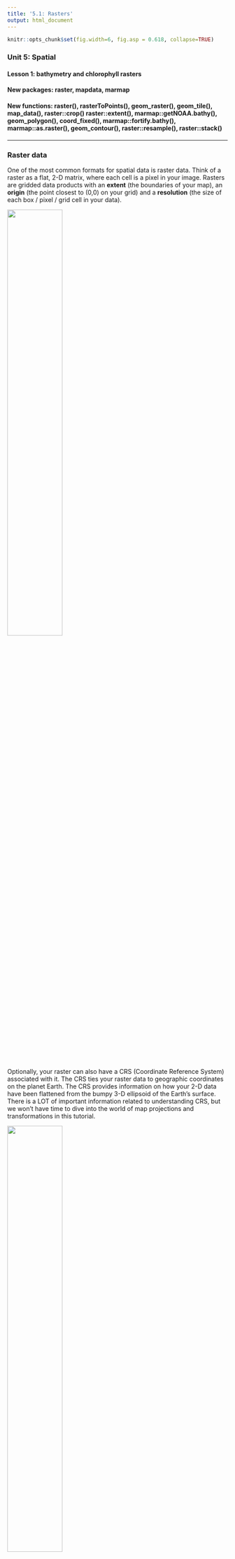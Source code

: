 ```yaml
---
title: '5.1: Rasters'
output: html_document
---
```



```r
knitr::opts_chunk$set(fig.width=6, fig.asp = 0.618, collapse=TRUE) 
```

### Unit 5: Spatial
#### Lesson 1: bathymetry and chlorophyll rasters
#### New packages: raster, mapdata, marmap
#### New functions: raster(), rasterToPoints(), geom_raster(), geom_tile(), map_data(), raster::crop() raster::extent(), marmap::getNOAA.bathy(), geom_polygon(), coord_fixed(), marmap::fortify.bathy(), marmap::as.raster(), geom_contour(), raster::resample(), raster::stack()

***

### Raster data

One of the most common formats for spatial data is raster data. Think of a raster as a flat, 2-D matrix, where each cell is a pixel in your image.  Rasters are gridded data products with an **extent** (the boundaries of your map), an **origin** (the point closest to (0,0) on your grid) and a **resolution** (the size of each box / pixel / grid cell in your data). 

![](doc/raster_pixels.png){width=50%}

Optionally, your raster can also have a CRS (Coordinate Reference System) associated with it. The CRS ties your raster data to geographic coordinates on the planet Earth. The CRS provides information on how your 2-D data have been flattened from the bumpy 3-D ellipsoid of the Earth's surface. There is a LOT of important information related to understanding CRS, but we won't have time to dive into the world of map projections and transformations in this tutorial.

![](doc/crs.jpg){width=50%}

Scientists often have multiple variables attached to each spatial pixel. For example, you could grab satellite chlorophyll data for every day of the month. That means you have 30 rasters, all with the same extent, origin, resolution and CRS. The easiest way to work with multiple raster variables is to stack them on top of each other so the coordinates line up. This is called a raster stack or a raster brick:

![](doc/raster_stack.png){width=50%}

Once the rasters are stacked, it's easy to do raster math. For example, you could generate a monthly mean chlorophyll map by taking the mean across all 30 days at each pixel. You can also easily grab all of the variables you need at a specific (x,y). For example, you can plot the time series of chlorophyll over the span of the month at a given point.

### Satellite remote sensing data

Since the latter half of the 20th century, satellite remote sensing has become a major data collection pathway in the Earth sciences. Ironically, some of the best and most prolific data available about our planet is collected from space. As a data user, you can access satellite data products at different stages of processing:

**Data product levels**

- **L0: raw data, no geolocation**
- **L1: remote sensing reflectance** - the light in a given frequency band geolocated to the Earth's surface, after accounting for sensor corrections. 
- **L2: geophysical products** - calculate water leaving-radiances after atmospheric corrections have been applied. Using documented algorithms, these are scientific variables of interest (i.e. chl, sst, cdom, etc.) that have been estimated from the remote sensing reflectance data collected by the satellite. Gridded data are provided at the resolution observed by the satellite
- **L3: binned/mapped derived products** - this is L2 data that has been binned and mapped to create a gridded product with uniform resolution.

Researchers will access different levels of prodcuts depending on their research interests. Researchers use L0 or L1 products when they are trying to derive new data products, improve existing data products, update atmospheric corrections or develop methods to calibrate derived products across different satellite missions and instruments. Spatial resolutions viewed from satellite are quite irregular, primarily depending on the angle of the satellite from your location of interest at the time of observation. Researchers who are working on fine spatial scales often work with L2 products so they know the exact resolution and positioning of the pixels they are interested in. L3 products are convenient for researchers working at middle- and large- scales that don't need extremely fine scale spatial information. 

The images below demonstrate how satellites collect data based on a fixed arclength, or the angle over which data is aggregated at the satellite. Because the arclength is constant, the data collected directly below the satellite (a.k.a. "nadir") has higher spatial resolution than the data collected off-nadir, or not directly below the satellite.

![](doc/satellite_res_off_nadir.png){width=25%}
![](doc/satellite_res_off_nadir_2.png){width=50%}

### Collecting, plotting and manipulating raster data

In this lesson we will download data from the NASA Ocean Biology Processing Group (OBPG). The OBPG creates popular data products like chlorophyll a and sea surface temperature. Here is a description of product levels 
<https://oceancolor.gsfc.nasa.gov/resources/docs/product-levels/>
and derived product algorithms available:
<https://oceancolor.gsfc.nasa.gov/resources/atbd/>

Most satellite data (including all the data from NASA) is **free** and **publicly available**. To access the data from the OBPG, you need to create a NASA Earth Data Login profile. You may have already done this in the climate unit: 
<https://urs.earthdata.nasa.gov/>

We can go to the Ocean Data Access Portal:
<https://oceandata.sci.gsfc.nasa.gov/>

and click on the Direct Data Access Portal. We can collect data from the MODIS Aqua mission, which has been running from 2002-present. Note that the MODIS Aqua mission has a projected end date in August 2026. (If you want to go a bit farther back in time, you can get some of the same products from the SeaWiFS mission which ran from 1997-2010). We'll grab MODIS Aqua L3 Mapped data that provides a monthly climatology of chlorophyll a. So from the Ocean Data Access Portal, click through the directories: 

`Level-3 Mapped > Aqua-MODIS > 2002 > 01 Jul 2002 (182)`

There you'll see a list of files with names such as 
AQUA_MODIS.20020701_20230731.L3m.MC.CHL.chlor_a.9km.nc

Let's dismantle the file naming convention here: 

-  `AQUA_MODIS`: Satellite sensor (A for the Modis Aqua mission)
-  `20020701`: start date in the format YYYYMMDD, so July 1, 2002 (Julian date 182)
-  `20230731`: end date in the format YYYYMMDD, so July 31, 2023
-  `.L3m`: Level 3 mapped 
-  `MC`: Monthly Climatology
-  `CHL`: Chlorophyll suite of products
-  `chlor_a`: The specific chlorophyll product (distinct from chlor_ocx which is a legacy algorithm)
-  `9km`: resolution; the length of the side of one grid cell
-  `.nc`: netCDF file type

For this lesson, let's download and play with this file `AQUA_MODIS.20020701_20230731.L3m.MC.CHL.chlor_a.9km.nc`, which is the monthly climatology of chloropphyll a for July 1 through July 31 (Julian dates 182-212) averaged across the years 2002 - 2023. This provides chlorophyll a data in $mg/m^3$. This data, and many other products in government DAACs (Distributed Active Archive Centers), comes in a NetCDF file. NetCDF files contain scientific array-type data and associated metadata.

```r
library(tidyverse)
library(raster)
library(mapdata)  # map_data worldHires coastline
library(marmap)   # getNOAA.bathy()
# library(ncdf4)  # also good for reading netCDF files
```

We can use R's `raster` package to read in the NetCDF file and take a look at the metadata. Let's change the name of the chlorophyll layer because the original name is soooo long and too hard to type. Then we can convert the raster to a data frame because we are already so comfortable working with data frames.

```r
# Modis Aqua monthly climatology of chlor_a for July (Julian dates 182-212) averaged over 2002 - 2017
# https://oceandata.sci.gsfc.nasa.gov/
# Direct Data Access: Level-3 Mapped -> Aqua-MODIS > 2002 > 182 
# chl_raster = raster('data/A20021822017212.L3m_MC_CHL_chlor_a_9km.nc') # old filenaming convention
####### chl_raster = raster('data/AQUA_MODIS.20020701_20220731.L3m.MC.CHL.chlor_a.9km.nc')
chl_raster = raster('data/AQUA_MODIS.20020701_20230731.L3m.MC.CHL.chlor_a.9km.nc')
# chl_a in mg/m^3 # raster reads in the largest array by default

# Examine data
class(chl_raster)
chl_raster  # See raster attributes

# rename raster layer
names(chl_raster) = "chl_a" # Easier to type!

# convert to data frame
chl_pts = raster::rasterToPoints(chl_raster, spatial = TRUE) # convert to SpatialPointsDataFrame
# class(chl_pts)
# head(chl_pts)
chl_df  = data.frame(chl_pts) # explicitly converts spatial data (lat & lon) into columns 
head(chl_df)

# See range of data to set good limits for color palette
hist(chl_df$chl_a)
max(chl_df$chl_a)
hist(log10(chl_df$chl_a))
cols = rainbow(7, rev=TRUE)[-1] # reverse rainbow color hex codes, drops the first color (purple); 

# Plot global chl
# geom_raster() plots faster, geom_tile() is slightly more precise
global_chl_map = ggplot() +
  geom_raster(data = chl_df , aes(x = x, y = y, fill = log10(chl_a))) + # chl_a typically viewed on log scale
  scale_fill_gradientn(colors = cols, limits=c(-1.5, 0.75), oob=scales::squish, name="log_10(chl_a)") + # out-of-bounds parameter oob holds the color constant for values outside the limits range
  ggtitle("Global chl_a July climatology") +
  theme_classic()

global_chl_map # Print to screen - DONT DO THIS ON SLOW COMPUTERS !!!!
ggsave(global_chl_map, filename='figures/global_chl_July.pdf', device="pdf", height=5, width=9)
```

That's awesome right? Look how much more chlorophyll there is up in those cold nutrient rich subpolar waters! And you can see the nice upwelling zones along the coasts and at the equator! Gorgeous. You might notice we have pretty good data all the way up to the north pole, but high latitude data in the southern hemisphere cuts off around 50 degrees. This is because we are plotting July data, and July is the heart of winter at the South pole, so the cloud cover is too persistent during this season to get good satellite ocean color data.

Let's zoom into an area of interest. A lot of my work is in the Gulf of Maine, and there's interesting bathymetry there, too. We can crop a region and re-plot the chlorophyll to see more detail.

```r
# set GOM map limits
lon_bounds = c(-72, -62)
lat_bounds = c(39, 47)

## crop GOM
chl_GOM_raster = raster::crop(chl_raster, extent(c(lon_bounds, lat_bounds))) # ?extent

# Convert GOM raster to points and then to a data frame
chl_GOM_df = data.frame( rasterToPoints(chl_GOM_raster, spatial = TRUE) ) # from raster package
head(chl_GOM_df)
chl_GOM_df = chl_GOM_df %>% dplyr::select(-optional) # drop the optional column bc its annoying

# Grab coastline data from R's worldHires data in the mapdata package:
world_map = map_data("worldHires") # from mapdata package
head(world_map)
# Or use GSHHS Shore line maps for higher resolution data:
# https://www.ngdc.noaa.gov/mgg/shorelines/gshhs.html
# https://eriqande.github.io/2014/12/17/compare-map-resolutions.html # great tutorial for using GSHHS data in R

GOM_chl_map = ggplot() +
  geom_raster(data = chl_GOM_df , aes(x = x, y = y, fill = log10(chl_a))) + # geom_tile() gives more precise lines, but runs slower
  geom_polygon(aes(x=long, y = lat, group = group), fill = "darkgrey", data=world_map) + # add coastline
  coord_fixed(1.3, xlim = lon_bounds, ylim = lat_bounds, expand=FALSE) + # crop map; 1.3 y/x aspect ratio (may want to use higher at the poles; use 1 near the equator)
  scale_fill_gradientn(colors = cols, limits=c(-1, 1.75)) + # Note I changed color limits from global
  ggtitle("GOM chl_a July climatology") +
  theme_bw() +
  xlab("Longitude") + ylab("Latitude") 

GOM_chl_map # print to screen
ggsave(GOM_chl_map, filename='figures/GOM_chl_July.pdf', device="pdf", height=5, width=7)
```

Now we've got a nice cropped image of the Gulf of Maine with coastlines and the monthly climatology for log chlorophyll in $mg/m^3$ for the month of July from 2002-present. Note that geom_raster makes a nice smooth image, but if you use `geom_tile()` you'll see a more pixelated (more honest) map of the chlorophyll data, and this may be what you should use in your map, depending on the level of precision you need. We could have downloaded the 4km resolution data instead, and it would have just taken a few more seconds to process. If I was putting this in a publication, I'd grab the 4km resolution and use geom_tile().

Using the same exact steps, you could grab daily or monthly values for a specific year corresponding to the time period of some other data that you have collected. You could grab the July monthly data each year (rather than the monthly climatology averaged across all years) to see how chlorophyll has changed over time. You could also grab sea surface temperature or a host of other data products from the same website as well. It's that freaking easy.

### Bathymetry

Now let's download and plot some bathymetry data from NOAA. Some oceanographers in France developed a really nice package to automate reading in NOAA bathymetry data from R using the `marmap` package. This makes bringing bathymetry data into your R environment much easier. With `marmap`, the default resolution of our raster grid is 4 minutes for the length of the side of a single pixel. You can use `marmap` to download data with a resolution as high as 1 minute. 

If you happen to need higher resolution bathymetry data for your research, you can download netCDF files from GEBCO, which has a global bathymetry and topography resolution of 15 arcseconds: https://download.gebco.net/ 

We'll use the `marmap` package to download and load in our bathymetry data. We'll use `fortify()` to convert the `marmap` data from its native `bathy` class to a `data.frame` for plotting with ggplot.

```r
# NOAA bathymetry (from marmap package)
# same GOM map limits
lon_bounds = c(-72, -62)
lat_bounds = c(39, 47)

# Download bathymetry data from NOAA (in meters)
# install.packages("rgdal") # may need to reinstall rgdal and raster packages for marmap to work
bath_m_raw = marmap::getNOAA.bathy(lon1 = lon_bounds[1], 
                                   lon2 = lon_bounds[2],
                                   lat1 = lat_bounds[1], 
                                   lat2 = lat_bounds[2], 
                                   resolution = 4) # resolution default: 4 minutes
                                   # keep=TRUE, path="data/NOAA_bathymetry_from_marmap") # save bathy as a .csv file
# bath_m_raw = read.bathy("data/NOAA_bathymetry_from_marmap/marmap_coord_-72;39;-62;47_res_4.csv", header=TRUE)
class(bath_m_raw)  # "bathy" class (from marmap)
# convert bathymetry to data frame
bath_m_df = marmap::fortify.bathy(bath_m_raw) # positive values are land, negative values are sea
bath_m = bath_m_df %>%
  mutate(depth_m = ifelse(z>20, NA, z)) %>% # 20m gives us wiggle room from sea level for tides/coastline
  dplyr::select(-z)
head(bath_m)
summary(bath_m)

# plot raster data
GOM_bath_map = ggplot() +
  geom_raster(data = bath_m , aes(x = x, y = y, fill = depth_m)) + 
  geom_polygon(data = world_map, aes(x = long, y = lat, group = group), fill = "darkgrey", color = "black") + # add coastline; group keeps multipolygon coordinates separated into distinct groups # color=NA
  coord_fixed(1.3, xlim = lon_bounds, ylim = lat_bounds, expand=FALSE) + # Crop map edges
  scale_fill_gradientn(colors=c("black", "darkblue", "lightblue"), 
                       values = scales::rescale(c(-6000, -300, 0)), # rescale to make 2 different gradients (rescale function from scales package in tidyverse)
                       name="Depth (m)") +
  ylab("Lat") + xlab("Lon") + theme_bw() 

GOM_bath_map # print to screen
ggsave(GOM_bath_map, filename='figures/GOM_bath_raster.pdf', device="pdf", height=5, width=7)
```

For bathymetry data, it can be nice to add contour lines to the plot:

```r
# plot contours
GOM_bath_map_contours = ggplot()+
  geom_contour(data = bath_m, aes(x=x, y=y, z=depth_m), breaks=c(-100), linewidth=c(0.25), colour="grey") + # add 100m contour
  geom_contour(data = bath_m, aes(x=x, y=y, z=depth_m), breaks=c(-200), linewidth=c(0.5), colour="grey") + # add 250m contour
  geom_contour(data = bath_m, aes(x=x, y=y, z=depth_m), breaks=c(-500), linewidth=c(0.75), colour="grey") + # add 250m contour
  geom_polygon(data = world_map, aes(x = long, y = lat, group = group), fill = "black", color = NA) + # add coastline
  coord_fixed(1.3, xlim = lon_bounds, ylim = lat_bounds, expand=FALSE) + # Crop map edges
  ylab("Latitude") + xlab("Longitude") + theme_classic()

GOM_bath_map_contours # print to screen
ggsave(GOM_bath_map_contours, filename='figures/GOM_bath_contours.pdf', device="pdf", height=5, width=7)
```

***

### Exercise 1.1

Add bathymetric contour lines to the colored bathymetry raster map of the Gulf of Maine. Draw the contours at 50m, 250m and 1000m depths. Are there any basins in the GOM that go as deep as 1000m?

***

### Combine bathymetry and chlorophyll rasters

We have downloaded and created gorgeous maps with NASA chlorophyll a data and NOAA bathymetry data. Now we can layer those two datasets, which will enable us to investigate the relationship between chlorophyll and bathymetry. We can do this by putting both datasets into the raster format, and then **resampling them to have the same Coordinate Reference System, extent, origin and resolution.** Then the cells (pixels) of our chlorophyll raster grid will line up perfectly with the cells of our bathymetry raster grid. We can stack the raster layers on top of each other, and then it's simple to do raster math, run models, or simply convert them back into a data frame to use our favorite `dplyr` functions.

```r
# The GOM cropped chlorophyll data we made above:
class(chl_GOM_raster)

# convert bathymetry to raster
class(bath_m_raw)  # "bathy" class (from marmap)
bath_m_raster = marmap::as.raster(bath_m_raw)

# Note the CRS is the same for both rasters WGS84
# Extent is slightly different 
# bath_m resolution is higher than chl resolution
# resolution seems to be displayed in degrees (of latitude?)
chl_GOM_raster
bath_m_raster

# Rename the bathymetry raster layer so its easier to work with
names(bath_m_raster) = "bath_m"

# resample bath_m to match chl_a
bath_layer_chl_dims = raster::resample(bath_m_raster, chl_GOM_raster) # resamples r1 extent, origin and resolution to that of r2

# If CRS didn't match up, we'd also project the bath_m raster to match the CRS of the chl raster:
# bath_layer_chl_dims_proj = raster::projectRaster(bath_m_raster, crs = crs(chl_GOM_raster))

# now that extent, origin, resolution and projection match, create raster stack
raster_stack = stack(chl_GOM_raster, bath_layer_chl_dims)
raster_stack
plot(raster_stack) # double check everything is oriented correctly
```

Now that the rasters are all matched up, we can easily do science with them. Converting the raster stack into a data frame (now that all of the spatial chores have been taken care of) allows us to use `dplyr` tools:

```r
# convert to data frame
stack_df = data.frame( raster::rasterToPoints(raster_stack))
head(stack_df)
summary(stack_df)
dim(stack_df)

# O'Reilly et al. 2019
# chl_a benchmarks for oligo- meso- and eutrophic ocean waters derived from SeaWiFS data
oligo_chl_a = 0.1 # chl_a < 0.1 mg/m^3
eutro_chl_a = 1.67 # chl_a > 1.67 mg/m^3

stack_df = stack_df %>%
  mutate(trophic_index = case_when(chl_a < oligo_chl_a ~ "oligotrophic",
                                   chl_a > oligo_chl_a & chl_a < eutro_chl_a ~ "mesotrophic",
                                   chl_a > eutro_chl_a ~ "eutrophic")) %>%
  mutate(trophic_index = as.factor(trophic_index))

# What portion of our area of interest is classified as oligotrophic, mesotrophic and eutrophic?
table(stack_df$trophic_index)  # no oligotrophic waters in GOM region
trophic_status = stack_df %>% 
  filter(!is.na(trophic_index)) %>%
  group_by(trophic_index) %>% 
  summarize(n=n()) %>%
  mutate(proportion = n/sum(n))

# Plot histogram of bathymetric depth (m) for each trophic index
ggplot() +
  geom_histogram(aes(x=bath_m), data=stack_df) + # %>% filter(!is.na(trophic_index))) +
  facet_wrap(~trophic_index)
ggplot() +
  geom_boxplot(aes(y=bath_m, x=trophic_index), data=stack_df)

# plot trophic raster data
trophic_map = ggplot()+
  geom_raster(data = stack_df, aes(x = x, y = y, fill = trophic_index)) + 
  geom_polygon(data = world_map, aes(x = long, y = lat, group = group)) + # add coastline; group keeps multipolygon coordinates separated into distinct groups
  coord_fixed(1.3, xlim = lon_bounds, ylim = lat_bounds, expand=FALSE) + # Crop map edges
  ylab("Lat") + xlab("Lon") + theme_bw() 
trophic_map
```

So the eutrophic waters in the GOM (for July climatology) are the shallow waters near the coast, plus a little patch east of Cape Cod due to upwelling over Georges Bank. The rest of the GOM is mesotrophic, and there are no oligotrophic areas in the GOM. If you don't think this is cool, we might not be able to be friends.

***

### Exercise 1.2

Using the raster stack we created earlier, crop out Cape Cod Bay. Turn this into a data frame. How does the mean chlorophyll a concentration at depths between 0 and -50m compare to the mean chlorophyll concentration between -50 and -100m?

***

### Acknowledgements

NEON has a great raster tutorial for R that will provide a lot more information. This is where the raster schematics come from in this tutorial:

https://www.neonscience.org/resources/learning-hub/tutorials/raster-data-r
